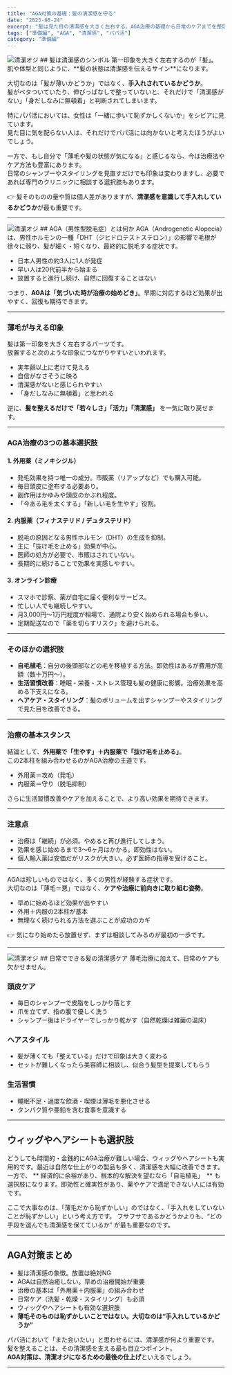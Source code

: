 ```yaml
---
title: "AGA対策の基礎：髪の清潔感を守る"
date: "2025-08-24"
excerpt: "髪は見た目の清潔感を大きく左右する。AGA治療の基礎から日常のケアまでを整理し、パパ活における第一印象を守る方法を解説します。"
tags: ["準備編", "AGA", "清潔感", "パパ活"]
category: "準備編"
---
```

<img src="https://lastdecade.s3.ap-northeast-1.amazonaws.com/guide/prep_aga/prep_aga_1.png" alt="清潔オジ" className="rounded-xl border shadow-sm mt-3" />
## 髪は清潔感のシンボル
第一印象を大きく左右するのが「髪」。  
肌や体型と同じように、**髪の状態は清潔感を伝えるサイン**になります。  

大切なのは「髪が薄いかどうか」ではなく、**手入れされているかどうか**。  
髪がベタついていたり、伸びっぱなしで整っていないと、それだけで「清潔感がない」「身だしなみに無頓着」と判断されてしまいます。  

特にパパ活においては、女性は「一緒に歩いて恥ずかしくないか」をシビアに見ています。  
見た目に気を配らない人は、それだけでパパ活には向かないと考えたほうがよいでしょう。  

一方で、もし自分で「薄毛や髪の状態が気になる」と感じるなら、今は治療法やケア方法も豊富にあります。  
日常のシャンプーやスタイリングを見直すだけでも印象は変わりますし、必要であれば専門のクリニックに相談する選択肢もあります。  

👉 髪そのものの量や質は個人差がありますが、**清潔感を意識して手入れしているかどうか**が最も重要です。  

---
<img src="https://lastdecade.s3.ap-northeast-1.amazonaws.com/guide/prep_aga/prep_aga_2.png" alt="清潔オジ" className="rounded-xl border shadow-sm mt-3" />
## AGA（男性型脱毛症）とは何か
AGA（Androgenetic Alopecia）は、男性ホルモンの一種「DHT（ジヒドロテストステロン）」の影響で毛根が徐々に弱り、髪が細く・短くなり、最終的に脱毛する症状です。  

- 日本人男性の約3人に1人が発症  
- 早い人は20代前半から始まる  
- 放置すると進行し続け、自然に回復することはない  

つまり、**AGAは「気づいた時が治療の始めどき」**。早期に対応するほど効果が出やすく、回復も期待できます。  

---

### 薄毛が与える印象
髪は第一印象を大きく左右するパーツです。  
放置すると次のような印象につながりやすいといわれます。  

- 実年齢以上に老けて見える  
- 自信がなさそうに映る  
- 清潔感がないと感じられやすい  
- 「身だしなみに無頓着」と思われる  

逆に、**髪を整えるだけで「若々しさ」「活力」「清潔感」** を一気に取り戻せます。  

---

### AGA治療の3つの基本選択肢
#### 1. 外用薬（ミノキシジル）
- 発毛効果を持つ唯一の成分。市販薬（リアップなど）でも購入可能。  
- 毎日頭皮に塗布する必要あり。  
- 副作用はかゆみや頭皮のかぶれ程度。  
- 「今ある毛を太くする」「新しい毛を生やす」役割。  

#### 2. 内服薬（フィナステリド / デュタステリド）
- 脱毛の原因となる男性ホルモン（DHT）の生成を抑制。  
- 主に「抜け毛を止める」効果が中心。  
- 医師の処方が必要で、市販はされていない。  
- 長期的に続けることで効果を実感しやすい。  

#### 3. オンライン診療
- スマホで診察、薬が自宅に届く便利なサービス。  
- 忙しい人でも継続しやすい。  
- 月3,000円〜1万円程度が相場で、通院より安く始められる場合も多い。  
- 定期配送なので「薬を切らすリスク」を避けられる。  

---

### そのほかの選択肢
- **自毛植毛**：自分の後頭部などの毛を移植する方法。即効性はあるが費用が高額（数十万円〜）。  
- **生活習慣改善**：睡眠・栄養・ストレス管理も髪の健康に影響。治療効果を高める下支えになる。  
- **ヘアケア・スタイリング**：髪のボリュームを出すシャンプーやスタイリングで見た目を改善できる。  

---

### 治療の基本スタンス
結論として、**外用薬で「生やす」＋内服薬で「抜け毛を止める」**。  
この2本柱を組み合わせるのがAGA治療の王道です。  

- 外用薬＝攻め（発毛）  
- 内服薬＝守り（脱毛抑制）  

さらに生活習慣改善やケアを加えることで、より高い効果を期待できます。  

---

### 注意点
- 治療は「継続」が必須。やめると再び進行してしまう。  
- 効果を感じ始めるまで3〜6ヶ月はかかる。即効性はない。  
- 個人輸入薬は安価だがリスクが大きい。必ず医師の指導を受けること。  

---

AGAは珍しいものではなく、多くの男性が経験する症状です。  
大切なのは「薄毛＝悪」ではなく、**ケアや治療に前向きに取り組む姿勢**。  

- 早めに始めるほど効果が出やすい  
- 外用＋内服の2本柱が基本  
- 無理なく続けられる方法を選ぶことが成功のカギ  

👉 気になり始めたら放置せず、まずは相談してみるのが最初の一歩です。  

---
<img src="https://lastdecade.s3.ap-northeast-1.amazonaws.com/guide/prep_aga/prep_aga_3.png" alt="清潔オジ" className="rounded-xl border shadow-sm mt-3" />
## 日常でできる髪の清潔感ケア
薄毛治療に加えて、日常のケアも欠かせません。  

### 頭皮ケア
- 毎日のシャンプーで皮脂をしっかり落とす  
- 爪を立てず、指の腹で優しく洗う  
- シャンプー後はドライヤーでしっかり乾かす（自然乾燥は雑菌の温床）  

### ヘアスタイル
- 髪が薄くても「整えている」だけで印象は大きく変わる  
- セットが難しくなったら美容師に相談し、似合う髪型を提案してもらう  

### 生活習慣
- 睡眠不足・過度な飲酒・喫煙は薄毛を悪化させる  
- タンパク質や亜鉛を含む食事を意識する  

---

## ウィッグやヘアシートも選択肢
どうしても時間的・金銭的にAGA治療が難しい場合、ウィッグやヘアシートも実用的です。最近は自然な仕上がりの製品も多く、清潔感を大幅に改善できます。
一方で、 ** 経済的に余裕があり、根本的な解決を望むなら「自毛植毛」　** も選択肢になります。即効性と確実性があり、薬やケアで満足できない人には有効です。

ここで大事なのは、「薄毛だから恥ずかしい」のではなく、「手入れをしていないことが恥ずかしい」という考え方です。
フサフサであるかどうかよりも、“どの手段を選んでも清潔感を保てているか” が最も重要なのです。

---

## AGA対策まとめ
- 髪は清潔感の象徴。放置は絶対NG  
- AGAは自然治癒しない。早めの治療開始が重要  
- 治療の基本は「外用薬＋内服薬」の組み合わせ  
- 日常ケア（洗髪・乾燥・スタイリング）も必須  
- ウィッグやヘアシートも有効な選択肢  
- **薄毛そのものは恥ずかしいことではない。大切なのは“手入れしているかどうか”**  

パパ活において「また会いたい」と思わせるには、清潔感が何より重要です。  
髪を整えることは、その清潔感を支える最も目立つポイント。  
**AGA対策は、清潔オジになるための最後の仕上げ**といえるでしょう。  

---
